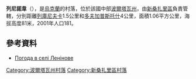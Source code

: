 {{coord|49|12|16|N|34|29|6|E|scale:100000_region:UA|display=title}}

'''列尼諾韋'''（{{lang-uk|Лугове}}），是[[烏克蘭|烏克蘭]]的村落，位於該國中部[[波爾塔瓦州|波爾塔瓦州]]，由[[新桑扎里區|新桑扎里區]]負責管轄，分別距離[[列庫尼夫卡|列庫尼夫卡]]1.5公里和[[多夫加普斯托什|多夫加普斯托什]]4公里，面積1.06平方公里，海拔高度81米，2001年人口181。

==參考資料==
* [http://weather.in.ua/ua/poltavskaja/13216 Погода в селі Ленінове] {{Wayback|url=http://weather.in.ua/ua/poltavskaja/13216 |date=20200202135552 }}

{{DEFAULTSORT:Ленінове}}
[[Category:波爾塔瓦州村落|Category:波爾塔瓦州村落]]
[[Category:新桑扎里區村落|Category:新桑扎里區村落]]


{{Poltava-geo-stub}}